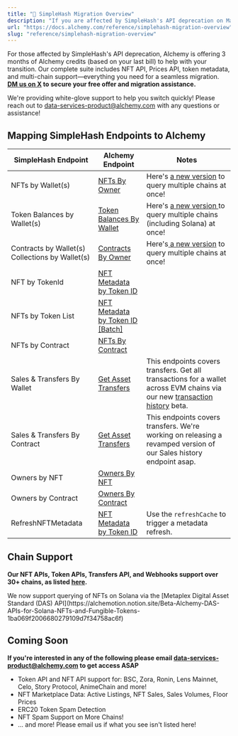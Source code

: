 ```yaml
---
title: "🛬 SimpleHash Migration Overview"
description: "If you are affected by SimpleHash's API deprecation on March 27, please see the resources below."
url: "https://docs.alchemy.com/reference/simplehash-migration-overview"
slug: "reference/simplehash-migration-overview"
---
```


For those affected by SimpleHash's API deprecation, Alchemy is offering 3 months of Alchemy credits (based on your last bill) to help with your transition. Our complete suite includes NFT API, Prices API, token metadata, and multi-chain support—everything you need for a seamless migration. **[DM us on X](https://x.com/Alchemy) to secure your free offer and migration assistance.**

<Tip> We're providing white-glove support to help you switch quickly! Please reach out to data-services-product@alchemy.com with any questions or assistance! </Tip>

## Mapping SimpleHash Endpoints to Alchemy

| SimpleHash Endpoint                             | Alchemy Endpoint                                                        | Notes                                                                                                                                                                       |
| ----------------------------------------------- | ----------------------------------------------------------------------- | --------------------------------------------------------------------------------------------------------------------------------------------------------------------------- |
| NFTs by Wallet(s)                               | [NFTs By Owner](/reference/getnftsforowner-v3)                          | Here's [a new version](/reference/get-nfts-by-address) to query multiple chains at once!                                            |
| Token Balances by Wallet(s)                     | [Token Balances By Wallet](/reference/alchemy-gettokenbalances)         | Here's [a new version ](/reference/get-token-balances-by-address)to query multiple chains (including Solana) at once!                                                       |
| Contracts by Wallet(s) Collections by Wallet(s) | [Contracts By Owner](/reference/getcontractsforowner-v3)                | Here's[ a new version](/reference/get-nft-contracts-by-address) to query multiple chains at once!                                                                           |
| NFT by TokenId                                  | [NFT Metadata by Token ID](/reference/getnftmetadata-v3)                |                                                                                                                                                                             |
| NFTs by Token List                              | [NFT Metadata by Token ID \[Batch\]](/reference/getnftmetadatabatch-v3) |                                                                                                                                                                             |
| NFTs by Contract                                | [NFTs By Contract](/reference/getnftsforcontract-v3)                    |                                                                                                                                                                             |
| Sales & Transfers By Wallet                     | [Get Asset Transfers](/reference/alchemy-getassettransfers)             | This endpoints covers transfers. Get all transactions for a wallet across EVM chains via our new [transaction history](/reference/get-transaction-history-by-address) beta. |
| Sales & Transfers By Contract                   | [Get Asset Transfers](/reference/alchemy-getassettransfers)             | This endpoints covers transfers. We're working on releasing a revamped version of our Sales history endpoint asap.                                                          |
| Owners by NFT                                   | [Owners By NFT](/reference/getownersfornft-v3)                          |                                                                                                                                                                             |
| Owners by Contract                              | [Owners By Contract](/reference/getownersforcontract-v3)                |                                                                                                                                                                             |
| RefreshNFTMetadata                              | [NFT Metadata by Token ID](/reference/getnftmetadata-v3)                | Use the `refreshCache` to trigger a metadata refresh.                                                                                                                       |

## Chain Support

**Our NFT APIs, Token APIs, Transfers API, and Webhooks support over 30+ chains, as listed [here](https://dashboard.alchemy.com/chains).**

<Info title="Solana NFT API Support (Beta)">
  We now support querying of NFTs on Solana via the [Metaplex Digital Asset Standard (DAS) API](https://alchemotion.notion.site/Beta-Alchemy-DAS-APIs-for-Solana-NFTs-and-Fungible-Tokens-1ba069f2006680279109d7f34758ac6f)
</Info>

## Coming Soon

**If you're interested in any of the following please email data-services-product@alchemy.com to get access ASAP**

* Token API and NFT API support for: BSC, Zora, Ronin, Lens Mainnet, Celo, Story Protocol, AnimeChain and more!
* NFT Marketplace Data: Active Listings, NFT Sales, Sales Volumes, Floor Prices
* ERC20 Token Spam Detection
* NFT Spam Support on More Chains!
* ... and more! Please email us if what you see isn't listed here!
